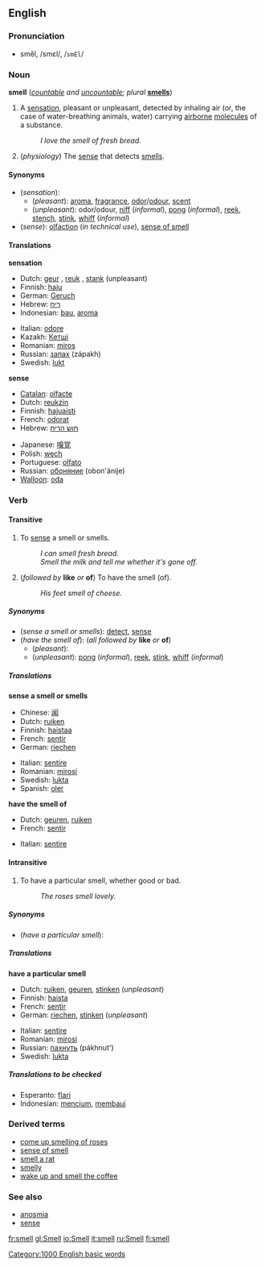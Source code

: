 ==English==
===Pronunciation===
*smĕl, /smɛl/, /<tt>smEl</tt>/

===Noun===
'''smell''' (''[[countable]] and [[uncountable]]; plural'' '''[[smells]]''')

#A [[sensation]], pleasant or unpleasant, detected by inhaling air (or, the case of water-breathing animals, water) carrying [[airborne]] [[molecule]]s of a substance.
#:''I love the smell of fresh bread.''
#(''physiology'') The [[sense]] that detects [[smell]]s.

====Synonyms====
*(''sensation''):
**(''pleasant''): [[aroma]], [[fragrance]], [[odor]]/[[odour]], [[scent]]
**(''unpleasant''): odor/odour, [[niff]] (''informal''), [[pong]] (''informal''), [[reek]], [[stench]], [[stink]], [[whiff]] (''informal'')
*(''sense''): [[olfaction]] (''in technical use''), [[sense of smell]]

====Translations====

'''sensation'''
{{top}}
*Dutch: [[geur]] {{m}}, [[reuk]] {{m}}, [[stank]] {{m}} (unpleasant)
*Finnish: [[haju]]
*German: [[Geruch]] {{m}}
*Hebrew: [[ריח]] {{m}}
*Indonesian: [[bau]], [[aroma]]
{{mid}}
*Italian: [[odore#Italian|odore]]
*Kazakh: [[Кетшi]]
*Romanian: [[miros]] {{n}}
*Russian: [[запах]] (zápakh) {{m}}
*Swedish: [[lukt]] {{c}}
{{bottom}}

'''sense'''
{{top}}
*[[Catalan]]: [[olfacte]]
*Dutch: [[reukzin]] {{m}}
*Finnish: [[hajuaisti]]
*French: [[odorat]] {{m}}
*Hebrew: [[חוש הריח]]
{{mid}}
*Japanese: [[嗅覚]]
*Polish: [[węch]]
*Portuguese: [[olfato]]
*Russian: [[обоняние]] (obon'ánije) {{n}}
*[[Walloon]]: [[oda#Walloon|oda]]
{{bottom}}

===Verb===
====Transitive====
{{irregverb|'''to smell'''|'''[[smells]]'''|'''[[smelled]] '''or''' [[smelt]]'''|'''[[smelled]] '''or''' [[smelt]]'''|'''[[smelling]]'''}}

#To [[sense]] a smell or smells.
#:''I can smell fresh bread.''
#:''Smell the milk and tell me whether it's gone off.''
#(''followed by'' '''like''' ''or'' '''of''') To have the smell (of).
#:''His feet smell of cheese.''

=====Synonyms=====
*(''sense a smell or smells''): [[detect]], [[sense]]
*(''have the smell of''): (''all followed by'' '''like''' ''or'' '''of''')
**(''pleasant''):
**(''unpleasant''): [[pong]] (''informal''), [[reek]], [[stink]], [[whiff]] (''informal'')

=====Translations=====
'''sense a smell or smells'''
{{top}}
*Chinese: [[闻]]
*Dutch: [[ruiken]]
*Finnish: [[haistaa]]
*French: [[sentir]]
*German: [[riechen]]
{{mid}}
*Italian: [[sentire]]
*Romanian: [[mirosi]]
*Swedish: [[lukta]]
*Spanish: [[oler]]
{{bottom}}

'''have the smell of'''
{{top}}
*Dutch: [[geuren]], [[ruiken]]
*French: [[sentir]]
{{mid}}
*Italian: [[sentire]]
{{bottom}}

====Intransitive====
#To have a particular smell, whether good or bad.
#:''The roses smell lovely.''

=====Synonyms=====
*(''have a particular smell''):

=====Translations=====

'''have a particular smell'''
{{top}}
*Dutch: [[ruiken]], [[geuren]], [[stinken]] (''unpleasant'')
*Finnish: [[haista]]
*French: [[sentir]]
*German: [[riechen]], [[stinken]] (''unpleasant'')
{{mid}}
*Italian: [[sentire]]
*Romanian: [[mirosi]]
*Russian: [[пахнуть]] (pákhnut')
*Swedish: [[lukta]]
{{bottom}}

=====Translations to be checked=====
<!--Remove this section once all of the translations below have been moved into the tables above.-->
{{checktrans}}

*Esperanto: [[flari]]
*Indonesian: [[cium|mencium]], [[bau|membaui]]

===Derived terms===
*[[come up smelling of roses]]
*[[sense of smell]]
*[[smell a rat]]
*[[smelly]]
*[[wake up and smell the coffee]]

===See also===
*[[anosmia]]
*[[sense]]

[[Category:1000 English basic words]]

[[fr:smell]]
[[gl:Smell]]
[[io:Smell]]
[[it:smell]]
[[ru:Smell]]
[[fi:smell]]